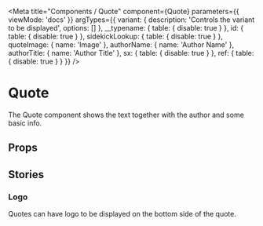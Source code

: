<!-- Quote.stories.mdx -->



<Meta
  title="Components / Quote"
  component={Quote}
  parameters={{
    viewMode: 'docs'
  }}
  argTypes={{
    variant: {
      description: 'Controls the variant to be displayed',
      options: []
    },
    __typename: { table: { disable: true } },
    id: { table: { disable: true } },
    sidekickLookup: { table: { disable: true } },
    quoteImage: { name: 'Image' },
    authorName: { name: 'Author Name' },
    authorTitle: { name: 'Author Title' },
    sx: { table: { disable: true } },
    ref: { table: { disable: true } }
  }}
/>


# Quote

The Quote component shows the text together with the author and some basic info.

<Canvas>
  <Story name="base" args={{ ...baseMock(), logo: undefined }} />
</Canvas>

## Props

<ArgsTable story="base" />

## Stories

### Logo

Quotes can have logo to be displayed on the bottom side of the quote.

<Canvas>
  <Story name="with-logo" args={quoteMock()} />
</Canvas>
